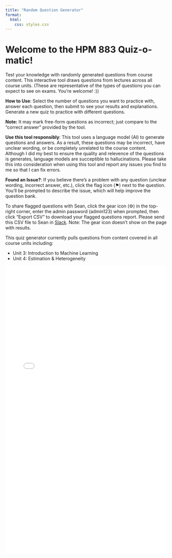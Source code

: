 ```yaml
---
title: "Random Question Generator"
format: 
  html:
    css: styles.css
---
```


# Welcome to the HPM 883 Quiz-o-matic!

Test your knowledge with randomly generated questions from course content. This interactive tool draws questions from lectures across all course units. (These are representative of the types of questions you can expect to see on exams. You're welcome! :))

::: callout-tip
**How to Use**: Select the number of questions you want to practice with, answer each question, then submit to see your results and explanations. Generate a new quiz to practice with different questions.

**Note:** It may mark free-form questions as incorrect; just compare to the "correct answer" provided by the tool.
:::

::: callout-important
**Use this tool responsibly**: This tool uses a language model (AI) to generate questions and answers. As a result, these questions may be incorrect, have unclear wording, or be completely unrelated to the course content. Although I did my best to ensure the quality and relevence of the questions is generates, language models are succeptible to hallucinations. Please take this into consideration when using this tool and report any issues you find to me so that I can fix errors.

**Found an Issue?**: If you believe there's a problem with any question (unclear wording, incorrect answer, etc.), click the flag icon (⚑) next to the question. You'll be prompted to describe the issue, which will help improve the question bank.

To share flagged questions with Sean, click the gear icon (⚙️) in the top-right corner, enter the admin password (admin123) when prompted, then click "Export CSV" to download your flagged questions report. Please send this CSV file to Sean in [Slack](https://hpm883.slack.com). Note: The gear icon doesn't show on the page with results.
:::

::: callout-note
This quiz generator currently pulls questions from content covered in all course units including:

-   Unit 3: Introduction to Machine Learning
-   Unit 4: Estimation & Heterogeneity
:::

```{=html}
<iframe src="quiz.html" width="100%" height="900px" frameborder="0" style="max-width: 800px; display: block; margin: 0 auto;"></iframe>
```